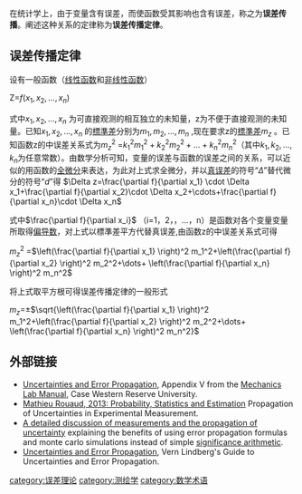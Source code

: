 在统计学上，由于变量含有误差，而使函数受其影响也含有误差，称之为'''误差传播'''。阐述这种关系的定律称为'''误差传播定律'''。

==误差传播定律==
设有一般函数（[[线性函数|线性函数]]和[[非线性函数|非线性函数]]）

Z=<math>f(x_1,x_2,\dots,x_n)</math> 

式中<math>x_1,x_2,\dots,x_n</math> 为可直接观测的相互独立的未知量，z为不便于直接观测的未知量。已知<math>x_1,x_2,\dots,x_n</math> 的[[標準差|標準差]]分别为<math>m_1,m_2,\dots,m_n</math> ,现在要求z的[[標準差|標準差]]<math>m_z</math> 。已知函数z的中误差关系式为<math>m_z^2</math> =<math>k_1^2 m_1^2+k_2^2 m_2^2+\dots+ k_n^2 m_n^2</math>（其中<math>k_1,k_2,\dots,k_n</math>为任意常数）。由数学分析可知，变量的误差与函数的误差之间的关系，可以近似的用函数的[[全微分|全微分]]来表达，为此对上式求全微分，并以[[真误差|真误差]]的符号“''Δ''”替代微分的符号“''d''”得
<math>\Delta z=\frac{\partial f}{\partial x_1} \cdot \Delta x_1+\frac{\partial f}{\partial x_2}\cdot \Delta x_2+\cdots+\frac{\partial f}{\partial x_n}\cdot \Delta x_n</math> 

式中<math>\frac{\partial f}{\partial x_i}</math> （i=1，2，，…，n）是函数对各个变量变量所取得[[偏导数|偏导数]]，对上式以標準差平方代替真误差,由函数z的中误差关系式可得

<math>m_z^2</math> =<math> \left(\frac{\partial f}{\partial x_1} \right)^2 m_1^2+\left(\frac{\partial f}{\partial x_2} \right)^2  m_2^2+\dots+ \left(\frac{\partial f}{\partial x_n} \right)^2  m_n^2</math>

将上式取平方根可得误差传播定律的一般形式

<math>m_z</math>=±<math>\sqrt{\left(\frac{\partial f}{\partial x_1} \right)^2 m_1^2+\left(\frac{\partial f}{\partial x_2} \right)^2  m_2^2+\dots+ \left(\frac{\partial f}{\partial x_n} \right)^2  m_n^2}</math>

==外部链接==
* [https://web.archive.org/web/20080516202656/http://physicslabs.phys.cwru.edu/MECH/Manual/Appendix_V_Error%20Prop.pdf Uncertainties and Error Propagation], Appendix V from the [https://web.archive.org/web/20090917235018/http://physicslabs.phys.cwru.edu/MECH/Manual/manual.htm Mechanics Lab Manual], Case Western Reserve University.
* [http://www.incertitudes.fr/book.pdf Mathieu Rouaud, 2013: Probability, Statistics and Estimation]{{Wayback|url=http://www.incertitudes.fr/book.pdf |date=20170403013924 }} Propagation of Uncertainties in Experimental Measurement.
* [http://www.av8n.com/physics/uncertainty.htm A detailed discussion of measurements and the propagation of uncertainty]{{Wayback|url=http://www.av8n.com/physics/uncertainty.htm |date=20090415140213 }} explaining the benefits of using error propagation formulas and monte carlo simulations instead of simple [[significance_arithmetic|significance arithmetic]].
* [https://web.archive.org/web/20090307022925/http://www.rit.edu/cos/uphysics/uncertainties/Uncertainties.html Uncertainties and Error Propagation], Vern Lindberg's Guide to Uncertainties and Error Propagation.

{{Authority control}}
[[category:误差理论|category:误差理论]]
[[category:测绘学|category:测绘学]]
[[category:数学术语|category:数学术语]]